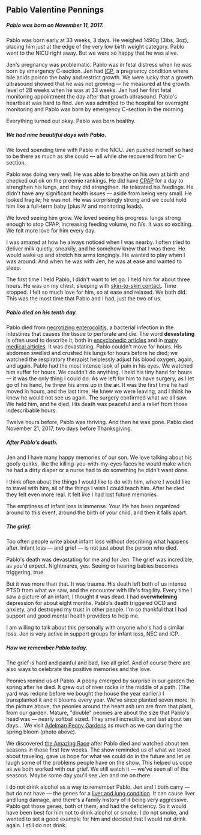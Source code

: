 
## Pablo Valentine Pennings

##### Pablo was born on November 11, 2017.

Pablo was born early at 33 weeks, 3 days. He weighed 1490g (3lbs, 3oz), placing him just at the edge of
the very low birth weight category. Pablo went to the NICU right away. But we were so happy that he was alive.

Jen's pregnancy was problematic. Pablo was in fetal distress when he was born by emergency
C-section. Jen had [ICP](https://icpcare.org/), a pregnancy condition where bile acids
poison the baby and restrict growth. We were lucky that a growth ultrasound showed
that he was not growing &mdash; he measured at the growth level of 28 weeks when he was
at 33 weeks. Jen had her first fetal monitoring appointment the day after that growth ultrasound.
Pablo's heartbeat was hard to find. Jen was admitted to the hospital for overnight monitoring
and Pablo was born by emergency C-section in the morning.

Everything turned out okay. Pablo was born healthy.

<BirthPhotoCrying />

##### We had nine beautiful days with Pablo.

We loved spending time with Pablo in the NICU. Jen pushed herself so hard to be there as much
as she could &mdash; all while she recovered from her C-section.

Pablo was doing very well. He was able to breathe on his own at birth and checked out ok on the preemie
rankings. He did have [CPAP](https://en.wikipedia.org/wiki/Continuous_positive_airway_pressure#Pre-term_infants)
for a day to strengthen his lungs, and they did strengthen. He tolerated his feedings. He didn't have any
significant health issues &mdash; aside from being very small. He looked fragile; he was not. He was
surprisingly strong and we could hold him like a full-term baby (plus IV and monitoring leads).

We loved seeing him grow. We loved seeing his progress: lungs strong enough to stop CPAP, increasing feeding volume,
no IVs. It was so exciting. We felt more love for him every day.

I was amazed at how he always noticed when I was nearby. I often tried to deliver milk quietly, sneakily, and
he somehow knew that I was there. He would wake up and stretch his arms longingly. He wanted to play when I was
around. And when he was with Jen, he was at ease and wanted to sleep.

The first time I held Pablo, I didn't want to let go. I held him for about three hours. He was on my chest,
sleeping with [skin-to-skin contact](https://www.brighamandwomens.org/pediatric-newborn-medicine/nicu/skin-to-skin-care).
Time stopped. I felt so much love for him, so at ease and relaxed. We both did. This was the most time that Pablo
and I had, just the two of us.

<PabloLifePhotos />

##### Pablo died on his tenth day.

Pablo died from [necrotizing enterocolitis](https://necsociety.org/nec-now/), a bacterial infection in
the intestines that causes the tissue to perforate and die. The word **devastating** is often used to
describe it, both in [encyclopedic articles](https://www.chla.org/necrotizing-enterocolitis)
and in [many medical articles](https://pubmed.ncbi.nlm.nih.gov/?term=necrotizing%20enterocolitis%20devastating).
It was devastating. Pablo couldn't move for hours. His abdomen swelled and crushed his lungs for hours before
he died; we watched the respiratory therapist helplessly adjust his blood oxygen, again, and again.
Pablo had the most intense look of pain in his eyes. We watched him suffer for hours. We couldn't do anything.
I held his tiny hand for hours &mdash; it was the only thing I could do. As we left for him to have surgery,
as I let go of his hand, he threw his arms up in the air. It was the first time he had moved in hours, and
the last time. He knew we were leaving, and I think he knew he would not see us again. The surgery confirmed
what we all saw. We held him, and he died. His death was peaceful and a relief from those indescribable hours.

Twelve hours before, Pablo was thriving. And then he was gone. Pablo died November 21, 2017, two days before Thanksgiving.

##### After Pablo's death.

Jen and I have many happy memories of our son. We love talking about his goofy quirks, like the
killing-you-with-my-eyes faces he would make when he had a dirty diaper or a nurse had to do
something he didn't want done.

I think often about the things I would like to do with him, where I would like to travel with him,
all of the things I wish I could teach him. After he died they felt even more real. It felt like
I had lost future memories.

The emptiness of infant loss is immense. Your life has been organized around to this event, around the birth
of your child, and then it falls apart.

##### The grief.

Too often people write about infant loss without describing what happens after. Infant loss &mdash; and
grief &mdash; is not just about the person who died.

Pablo's death was devastating for me and for Jen. The grief was incredible, as you'd expect. Nightmares, yes.
Seeing or hearing babies becomes triggering, true.

But it was more than that. It was trauma. His death left both of us intense PTSD from what we saw,
and the encounter with life's fragility. Every time I saw a picture of an infant, I thought it was dead.
I had **overwhelming** depression for about eight months. Pablo's death triggered OCD and anxiety, and destroyed
my trust in other people. I'm so thankful that I had support and good mental health providers to help me.

I am willing to talk about this personally with anyone who's had a similar loss. Jen is very active in
support groups for infant loss, NEC and ICP.

<PabloGriefPhotos />

##### How we remember Pablo today.

The grief is hard and painful and bad, like all grief. And of course there are also ways to celebrate the
positive memories and the love.

Peonies remind us of Pablo. A peony emerged by surprise in our garden the spring after he died. It grew
out of river rocks in the middle of a path. (The yard was redone before we bought the house the year earlier.)
I transplanted it and it blooms every year. We've since planted seven more. In the picture above, the peonies
around the heart ash urn are from that plant, from our garden. Mature, "double" peonies are about the size that
Pablo's head was &mdash; nearly softball sized. They smell incredible, and last about ten days... We visit
[Adelman Peony Gardens](https://peonyparadise.com/) as much as we can during the spring bloom (photo above).

We discovered [the Amazing Race](https://www.cbs.com/shows/amazing_race/) after Pablo died and watched
about ten seasons in those first few weeks. The show reminded us of what we loved about traveling,
gave us hope for what we could do in the future and let us laugh some of the problems people have on
the show. This helped us cope as we both worked with our grief. We still watch it &mdash; we've seen
all of the seasons. Maybe some day you'll see Jen and me on there.

I do not drink alcohol as a way to remember Pablo. Jen and I both carry &mdash; but do not have &mdash; the
genes for a [liver and lung condition](https://ghr.nlm.nih.gov/condition/alpha-1-antitrypsin-deficiency).
It can cause liver and lung damage, and there's a family history of it being very aggressive. Pablo got
those genes, both of them, and had the deficiency. So it would have been best for him not to drink alcohol
or smoke. I do not smoke, and wanted to set a good example for him and decided that I would not drink again.
I still do not drink.
